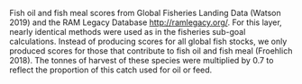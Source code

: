 Fish oil and fish meal scores from Global Fisheries Landing Data (Watson 2019) and the RAM Legacy Database [http://ramlegacy.org/](http://ramlegacy.org/). For this layer, nearly identical methods were used as in the fisheries sub-goal calculations. Instead of producing scores for all global fish stocks, we only produced scores for those that contribute to fish oil and fish meal (Froehlich 2018). The tonnes of harvest of these species were multiplied by 0.7 to reflect the proportion of this catch used for oil or feed. 
